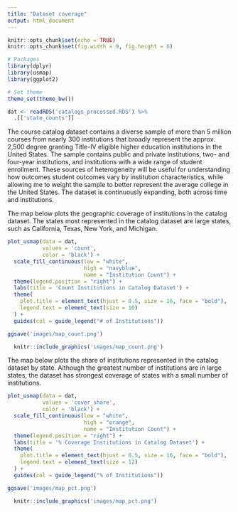 ```yaml
---
title: "Dataset coverage"
output: html_document
---
```

  
```r
knitr::opts_chunk$set(echo = TRUE)
knitr::opts_chunk$set(fig.width = 9, fig.height = 6)

# Packages
library(dplyr)
library(usmap)
library(ggplot2)

# Set theme
theme_set(theme_bw())


```

```r
dat <- readRDS('catalogs_processed.RDS') %>%
  .[['state_counts']]

```


The course catalog dataset contains a diverse sample of more than 5 million courses from nearly 300 institutions that broadly represent the approx. 2,500 degree granting Title-IV eligible higher education institutions in the United States. The sample contains public and private institutions, two- and four-year institutions, and institutions with a wide range of student enrollment. These sources of heterogeneity will be useful for understanding how outcomes student outcomes vary by institution characteristics, while allowing me to weight the sample to better represent the average college in the United States. The dataset is continuously expanding, both across time and institutions. 


The map below plots the geographic coverage of institutions in the catalog dataset. The states most represented in the catalog dataset are large states, such as California, Texas, New York, and Michigan.

```r

plot_usmap(data = dat,
           values = 'count',
           color = 'black') +
  scale_fill_continuous(low = "white",
                        high = "navyblue",
                        name = "Institution Count") +
  theme(legend.position = "right") +
  labs(title = 'Count Institutions in Catalog Dataset') +
  theme(
    plot.title = element_text(hjust = 0.5, size = 16, face = "bold"),
    legend.text = element_text(size = 10)
  ) +
  guides(col = guide_legend("# of Institutions"))

ggsave('images/map_count.png')

```

```r
  knitr::include_graphics('images/map_count.png')
```

The map below plots the share of institutions represented in the catalog dataset by state. Although the greatest number of institutions are in large states, the dataset has strongest coverage of states with a small number of institutions.

```r


plot_usmap(data = dat,
           values = 'cover_share',
           color = 'black') +
  scale_fill_continuous(low = "white",
                        high = "orange",
                        name = "Institution Count") +
  theme(legend.position = "right") +
  labs(title = '% Coverage Institutions in Catalog Dataset') +
  theme(
    plot.title = element_text(hjust = 0.5, size = 16, face = "bold"),
    legend.text = element_text(size = 12)
  ) +
  guides(col = guide_legend("% of Institutions"))

ggsave('images/map_pct.png')

```

```r
  knitr::include_graphics('images/map_pct.png')
```

